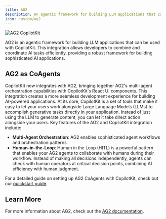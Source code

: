```yaml
---
title: AG2
description: An agentic framework for building LLM applications that can be used with Copilotkit.
icon: custom/ag2
---
```


<Frame>
  <img
    src="/images/coagents/ag2/AG2-CopilotKit.png"
    alt="AG2 CopilotKit"
    className="mb-10"
  />
</Frame>

AG2 is an agentic framework for building LLM applications that can be used with CopilotKit. This integration allows developers to combine and coordinate AI tasks efficiently, providing a robust framework for building sophisticated AI applications.

## AG2 as CoAgents

CopilotKit now integrates with AG2, bringing together AG2's multi-agent orchestration capabilities with CopilotKit's React UI components. This integration creates a more seamless development experience for building AI-powered applications.
At its core, CopilotKit is a set of tools that make it easy to let your users work alongside Large Language Models (LLMs) to accomplish generative tasks directly in your application. Instead of just using the LLM to generate content, you can let it take direct action alongside your users.
Key features of the AG2 and CopilotKit integration include:

- **Multi-Agent Orchestration**: AG2 enables sophisticated agent workflows and orchestration patterns
- **Human-in-the-Loop**: Human in the Loop (HITL) is a powerful pattern that enables your AG2 agents to collaborate with humans during their workflow. Instead of making all decisions independently, agents can check with human operators at critical decision points, combining AI efficiency with human judgment.

For a detailed guide on setting up AG2 CoAgents with CopilotKit, check out our [quickstart guide](/ag2/quickstart/ag2). 

## Learn More

For more information about AG2, check out the [AG2 documentation](https://docs.ag2.ai).
